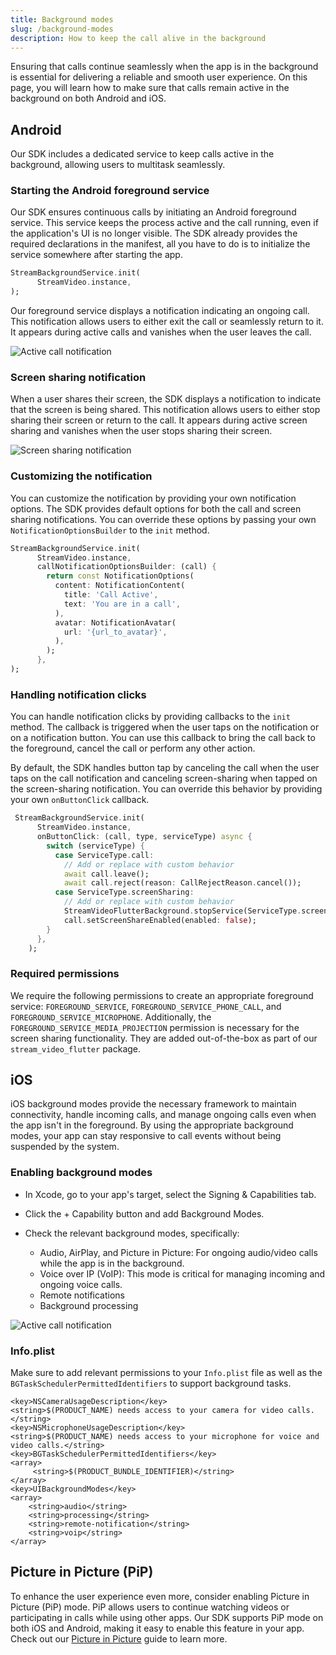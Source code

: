 ```yaml
---
title: Background modes
slug: /background-modes
description: How to keep the call alive in the background
---
```


Ensuring that calls continue seamlessly when the app is in the background is essential for delivering a reliable and smooth user experience. On this page, you will learn how to make sure that calls remain active in the background on both Android and iOS.

## Android

Our SDK includes a dedicated service to keep calls active in the background, allowing users to multitask seamlessly.

### Starting the Android foreground service

Our SDK ensures continuous calls by initiating an Android foreground service. This service keeps the process active and the call running, even if the application's UI is no longer visible. The SDK already provides the required declarations in the manifest, all you have to do is to initialize the service somewhere after starting the app.

```dart
StreamBackgroundService.init(
      StreamVideo.instance,
);
```

Our foreground service displays a notification indicating an ongoing call. This notification allows users to either exit the call or seamlessly return to it. It appears during active calls and vanishes when the user leaves the call.

![Active call notification](../assets/advanced_assets/active_call_notification.png)

### Screen sharing notification

When a user shares their screen, the SDK displays a notification to indicate that the screen is being shared. This notification allows users to either stop sharing their screen or return to the call. It appears during active screen sharing and vanishes when the user stops sharing their screen.

![Screen sharing notification](../assets/advanced_assets/screen_sharing_notification.png)

### Customizing the notification

You can customize the notification by providing your own notification options. The SDK provides default options for both the call and screen sharing notifications. You can override these options by passing your own `NotificationOptionsBuilder` to the `init` method.

```dart
StreamBackgroundService.init(
      StreamVideo.instance,
      callNotificationOptionsBuilder: (call) {
        return const NotificationOptions(
          content: NotificationContent(
            title: 'Call Active',
            text: 'You are in a call',
          ),
          avatar: NotificationAvatar(
            url: '{url_to_avatar}',
          ),
        );
      },
);
```

### Handling notification clicks

You can handle notification clicks by providing callbacks to the `init` method. The callback is triggered when the user taps on the notification or on a notification button. You can use this callback to bring the call back to the foreground, cancel the call or perform any other action.

By default, the SDK handles button tap by canceling the call when the user taps on the call notification and canceling screen-sharing when tapped on the screen-sharing notification. You can override this behavior by providing your own `onButtonClick` callback.

```dart
 StreamBackgroundService.init(
      StreamVideo.instance,
      onButtonClick: (call, type, serviceType) async {
        switch (serviceType) {
          case ServiceType.call:
            // Add or replace with custom behavior
            await call.leave();
            await call.reject(reason: CallRejectReason.cancel());
          case ServiceType.screenSharing:
            // Add or replace with custom behavior
            StreamVideoFlutterBackground.stopService(ServiceType.screenSharing);
            call.setScreenShareEnabled(enabled: false);
        }
      },
    );
```

### Required permissions

We require the following permissions to create an appropriate foreground service: `FOREGROUND_SERVICE`, `FOREGROUND_SERVICE_PHONE_CALL`, and `FOREGROUND_SERVICE_MICROPHONE`. Additionally, the `FOREGROUND_SERVICE_MEDIA_PROJECTION` permission is necessary for the screen sharing functionality. They are added out-of-the-box as part of our `stream_video_flutter` package.

## iOS

iOS background modes provide the necessary framework to maintain connectivity, handle incoming calls, and manage ongoing calls even when the app isn't in the foreground. By using the appropriate background modes, your app can stay responsive to call events without being suspended by the system.

### Enabling background modes

* In Xcode, go to your app's target, select the Signing & Capabilities tab.

* Click the + Capability button and add Background Modes.

* Check the relevant background modes, specifically:
  * Audio, AirPlay, and Picture in Picture: For ongoing audio/video calls while the app is in the background.
  * Voice over IP (VoIP): This mode is critical for managing incoming and ongoing voice calls.
  * Remote notifications
  * Background processing

![Active call notification](../assets/advanced_assets/background_modes.png)

### Info.plist

Make sure to add relevant permissions to your `Info.plist` file as well as the `BGTaskSchedulerPermittedIdentifiers` to support background tasks.

```plist
<key>NSCameraUsageDescription</key>
<string>$(PRODUCT_NAME) needs access to your camera for video calls.</string>
<key>NSMicrophoneUsageDescription</key>
<string>$(PRODUCT_NAME) needs access to your microphone for voice and video calls.</string>
<key>BGTaskSchedulerPermittedIdentifiers</key>
<array>
	 <string>$(PRODUCT_BUNDLE_IDENTIFIER)</string>
</array>
<key>UIBackgroundModes</key>
<array>
	<string>audio</string>
	<string>processing</string>
	<string>remote-notification</string>
	<string>voip</string>
</array>
```

## Picture in Picture (PiP)

To enhance the user experience even more, consider enabling Picture in Picture (PiP) mode. PiP allows users to continue watching videos or participating in calls while using other apps. Our SDK supports PiP mode on both iOS and Android, making it easy to enable this feature in your app. Check out our [Picture in Picture](https://getstream.io/video/docs/flutter/advanced/picture_in_picture/) guide to learn more.